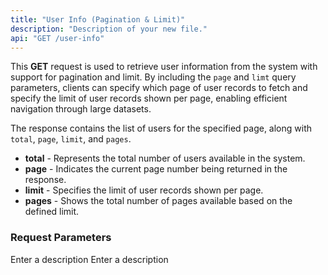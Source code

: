 ```yaml
---
title: "User Info (Pagination & Limit)"
description: "Description of your new file."
api: "GET /user-info"
---
```


This **GET** request is used to retrieve user information from the system with support for pagination and limit. By including the `page` and `limt` query parameters, clients can specify which page of user records to fetch and specify the limit of user records shown per page, enabling efficient navigation through large datasets.

The response contains the list of users for the specified page, along with `total`, `page`, `limit`, and `pages`.

- **total** - Represents the total number of users available in the system.
- **page** - Indicates the current page number being returned in the response. 
- **limit** - Specifies the limit of user records shown per page. 
- **pages** - Shows the total number of pages available based on the defined limit.

### Request Parameters

<ParamField query="page" type="number" required placeholder="number">
  Enter a description
</ParamField>

<ParamField query="limit" type="number" required placeholder="number">
  Enter a description
</ParamField>